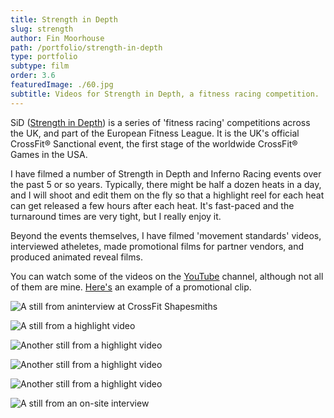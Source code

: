 ```yaml
---
title: Strength in Depth
slug: strength
author: Fin Moorhouse
path: /portfolio/strength-in-depth
type: portfolio
subtype: film
order: 3.6
featuredImage: ./60.jpg
subtitle: Videos for Strength in Depth, a fitness racing competition.
---
```


SiD (<a href="https://strengthindepth.com" target="blank">Strength in Depth</a>) is a series of 'fitness racing' competitions across the UK, and part of the European Fitness League. It is the UK's official CrossFit® Sanctional event, the first stage of the worldwide CrossFit® Games in the USA.

I have filmed a number of Strength in Depth and Inferno Racing events over the past 5 or so years. Typically, there might be half a dozen heats in a day, and I will shoot and edit them on the fly so that a highlight reel for each heat can get released a few hours after each heat. It's fast-paced and the turnaround times are very tight, but I really enjoy it.

Beyond the events themselves, I have filmed 'movement standards' videos, interviewed atheletes, made promotional films for partner vendors, and produced animated reveal films.

You can watch some of the videos on the <a href="https://www.youtube.com/channel/UCV9LKEdWKq4R2WG_-oVbjbQ/videos" target="blank">YouTube</a> channel, although not all of them are mine. <a href="https://www.youtube.com/watch?v=aTZjUBEhdDg" target="blank">Here's</a> an example of a promotional clip.

![A still from aninterview at CrossFit Shapesmiths](./9.jpg)

![A still from a highlight video](./61.jpg)

![Another still from a highlight video](./60.jpg)

![Another still from a highlight video](./64.jpg)

![Another still from a highlight video](./21.jpg)

![A still from an on-site interview](./8.jpg)
